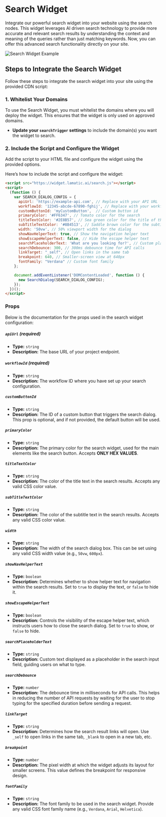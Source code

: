 # Search Widget

Integrate our powerful search widget into your website using the search nodes. This widget leverages AI driven search technology to provide more accurate and relevant search results by understanding the context and meaning of the queries rather than just matching keywords. Now, you can offer this advanced search functionality directly on your site.
<br />

<img src="/assets/search-node-sample.png" alt="Search Widget Example" />

## Steps to Integrate the Search Widget

Follow these steps to integrate the search widget into your site using the provided CDN script:

### 1. Whitelist Your Domains

To use the Search Widget, you must whitelist the domains where you will deploy the widget. This ensures that the widget is only used on approved domains.

- **Update your `searchTrigger` settings** to include the domain(s) you want the widget to search.

### 2. Include the Script and Configure the Widget

Add the script to your HTML file and configure the widget using the provided options.

Here’s how to include the script and configure the widget:

```html
<script src="https://widget.lamatic.ai/search.js"></script>
<script>
  (function () {
    var SEARCH_DIALOG_CONFIG = {
      apiUrl: 'https://example-api.com', // Replace with your API URL
      workflowId: '12345-abcde-67890-fghij', // Replace with your workflow ID
      customButtonId: 'myCustomButton',  // Custom button id
      primaryColor: '#FF6347', // Tomato color for the search
      titleTextColor: '#2E8B57', // Sea green color for the title of the results
      subTitleTextColor: '#8B4513', // Saddle brown color for the subtitle of the results
      width: '50vw', // 50% viewport width for the dialog
      showNavHelperText: true, // Show the navigation helper text
      showEscapeHelperText: false, // Hide the escape helper text
      searchPlaceholderText: 'What are you looking for?', // Custom placeholder text
      searchDebounce: 300, // 300ms debounce time for API calls
      linkTarget: "_self", // Open links in the same tab
      breakpoint: 640, // Smaller-screen view at 640px
      fontFamily: "Verdana" // Custom font family
    };

    document.addEventListener('DOMContentLoaded', function () {
      new SearchDialog(SEARCH_DIALOG_CONFIG);
    });
  })();
</script>
```

### Props

Below is the documentation for the props used in the search widget configuration:

##### `apiUrl` (required)

- **Type:** `string`
- **Description:** The base URL of your project endpoint.

##### `workflowId` (required)

- **Type:** `string`
- **Description:** The workflow ID where you have set up your search configuration.

##### `customButtonId`

- **Type:** `string`
- **Description:** The ID of a custom button that triggers the search dialog. This prop is optional, and if not provided, the default button will be used.

##### `primaryColor`

- **Type:** `string`
- **Description:** The primary color for the search widget, used for the main elements like the search button. Accepts **ONLY HEX VALUES**.

##### `titleTextColor`

- **Type:** `string`
- **Description:** The color of the title text in the search results. Accepts any valid CSS color value.

##### `subTitleTextColor`

- **Type:** `string`
- **Description:** The color of the subtitle text in the search results. Accepts any valid CSS color value.

##### `width`

- **Type:** `string`
- **Description:** The width of the search dialog box. This can be set using any valid CSS width value (e.g., `50vw`, `600px`).

##### `showNavHelperText`

- **Type:** `boolean`
- **Description:** Determines whether to show helper text for navigation within the search results. Set to `true` to display the text, or `false` to hide it.

##### `showEscapeHelperText`

- **Type:** `boolean`
- **Description:** Controls the visibility of the escape helper text, which instructs users how to close the search dialog. Set to `true` to show, or `false` to hide.

##### `searchPlaceholderText`

- **Type:** `string`
- **Description:** Custom text displayed as a placeholder in the search input field, guiding users on what to type.

##### `searchDebounce`

- **Type:** `number`
- **Description:** The debounce time in milliseconds for API calls. This helps in reducing the number of API requests by waiting for the user to stop typing for the specified duration before sending a request.

##### `linkTarget`

- **Type:** `string`
- **Description:** Determines how the search result links will open. Use `_self` to open links in the same tab, `_blank` to open in a new tab, etc.

##### `breakpoint`

- **Type:** `number`
- **Description:** The pixel width at which the widget adjusts its layout for smaller screens. This value defines the breakpoint for responsive design.

##### `fontFamily`

- **Type:** `string`
- **Description:** The font family to be used in the search widget. Provide any valid CSS font family name (e.g., `Verdana`, `Arial`, `Helvetica`).
